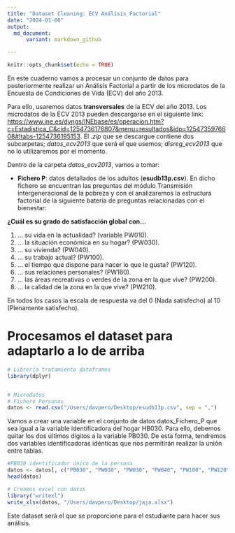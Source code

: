 ```yaml
---
title: "Dataset Cleaning: ECV Análisis Factorial"
date: "2024-01-08"
output: 
  md_document:
      variant: markdown_github

---
```


```r
knitr::opts_chunk$set(echo = TRUE)
```

En este cuaderno vamos a procesar un conjunto de datos para posteriormente realizar un Análisis Factorial a partir de los microdatos de la Encuesta de Condiciones de Vida (ECV) del año 2013. 



Para ello, usaremos datos **transversales** de la ECV del año 2013. 
Los microdatos de la ECV 2013 pueden descargarse en el siguiente link: <https://www.ine.es/dyngs/INEbase/es/operacion.htm?c=Estadistica_C&cid=1254736176807&menu=resultados&idp=1254735976608#!tabs-1254736195153>. El *.zip* que se descargue contiene dos subcarpetas; *datos_ecv2013* que será el que usemos; *disreg_ecv2013* que no lo utilizaremos por el momento.

Dentro de la carpeta *datos_ecv2013*, vamos a tomar:

  - **Fichero P**: datos detallados de los adultos (**esudb13p.csv**). En dicho fichero se encuentran las preguntas del módulo Transmisión intergeneracional de la pobreza y con el analizaremos la estructura factorial de la siguiente batería de preguntas relacionadas con el bienestar:


**¿Cuál es su grado de satisfacción global con...**

 1. ... su vida en la actualidad? (variable PW010).
 2. ... la situación económica en su hogar? (PW030).
 3. ... su vivienda? (PW040).
 4. ... su trabajo actual? (PW100).
 5. ... el tiempo que dispone para hacer lo que le gusta? (PW120).
 6. ... sus relaciones personales? (PW160).
 7. ... las áreas recreativas o verdes de la zona en la que vive? (PW200).
 8. ... la calidad de la zona en la que vive? (PW210).

En todos los casos la escala de respuesta va del 0 (Nada satisfecho) al 10 (Plenamente satisfecho).




#  Procesamos el dataset para adaptarlo a lo de arriba


```r
# Librería tratamiento dataframes
library(dplyr)


# Microdatos
# Fichero Personas
datos <- read.csv("/Users/davpero/Desktop/esudb13p.csv", sep = ",")


```


Vamos a crear una variable en el conjunto de datos datos_Fichero_P que sea igual a la variable identificadora del hogar HB030. Para ello, debemos quitar los dos últimos dígitos a la variable PB030. De esta forma, tendremos dos variables identificadoras idénticas que nos permitirán realizar la unión entre tablas.


```r
#PB030 identificador único de la persona
datos <- datos[, c("PB030", "PW010", "PW030", "PW040", "PW100", "PW120", "PW160", "PW200", "PW210")]
head(datos)

```




```r

# Creamos excel con datos
library("writexl")
write_xlsx(datos, "/Users/davpero/Desktop/jaja.xlsx")

```


Este dataset será el que se proporcione para el estudiante para hacer sus análisis.



